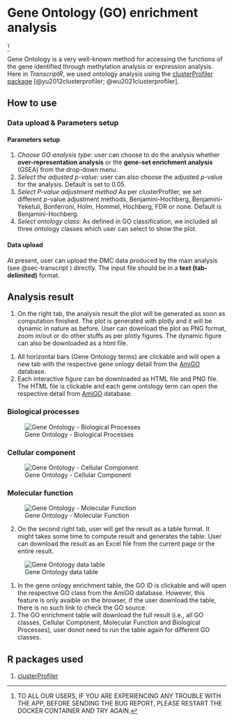 # Gene Ontology (GO) enrichment analysis {#sec-go} 
^[TO ALL OUR USERS, IF YOU ARE EXPERIENCING ANY TROUBLE WITH THE APP, BEFORE SENDING THE BUG REPORT, PLEASE RESTART THE DOCKER CONTAINER AND TRY AGAIN.]

Gene Ontology is a very well-known method for accessing the functions of the gene identified through methylation analysis or expression analysis.
Here in *TranscriptR*, we used ontology analysis using the [clusterProfiler package](https://bioconductor.org/packages/release/bioc/html/clusterProfiler.html){target="_blank"} [@yu2012clusterprofiler; @wu2021clusterprofiler].

## How to use
### Data upload & Parameters setup

#### Parameters setup
1. *Choose GO analysis type*: user can choose to do the analysis whether **over-representation analysis** or the **gene-set enrichment analysis** (GSEA) from the drop-down menu.
2. *Select the adjusted p-value*: user can also choose the adjusted *p*-value for the analysis. Default is set to 0.05.
3. *Select P-value adjustment method* As per clusterProfiler, we set different *p*-value adjustment methods, Benjamini-Hochberg, Benjamini-Yeketuli, Bonferroni, Holm, Hommel, Hochberg, FDR or none. Default is Benjamini-Hochberg.
4. *Select ontology class*: As defined in GO classification, we included all three ontology classes which user can select to show the plot.

#### Data upload
At present, user can upload the DMC data produced by the main analysis (see @sec-transcript ) directly. The input file should be in a **text (tab-delimited)** format.

## Analysis result
1. On the right tab, the analysis result the plot will be generated as soon as computation finished. The plot is generated with plotly and it will be dynamic in nature as before. User can download the plot as PNG format, zoom in/out or do other stuffs as per plotly figures. The dynamic figure can also be downloaded as a html file.

::: {.callout-note}
1. All horizontal bars (Gene Ontology terms) are clickable and will open a new tab with the respective gene onlogy detail from the [AmiGO](http://amigo.geneontology.org/amigo) database. 
2. Each interactive figure can be downloaded as HTML file and PNG file. The HTML file is clickable and each gene ontology term can open the respective detail from [AmiGO](http://amigo.geneontology.org/amigo) database.
:::

### Biological processes
![Gene Ontology - Biological Processes](images/GO-BP.png)

### Cellular component
![Gene Ontology - Cellular Component](images/GO-CC.png)

### Molecular function
![Gene Ontology - Molecular Function](images/GO-MF.png)

2. On the second right tab, user will get the result as a table format. It might takes some time to compute result and generates the table. User can download the result as an Excel file from the current page or the entire result. \

![Gene Ontology data table](images/GO-table.png)

::: {.callout-warning}
1. In the gene onlogy enrichment table, the GO ID is clickable and will open the respective GO class from the AmiGO database. However, this feature is only avaible on the browser, if the user download the table, there is no such link to check the GO source.
2. The GO enrichment table will download the full result (i.e., all GO classes, Cellular Component, Molecular Function and Biological Processes), user donot need to run the table again for different GO classes.
:::

## R packages used
1. [clusterProfiler](https://bioconductor.org/packages/release/bioc/vignettes/clusterProfiler/inst/doc/clusterProfiler.html)
